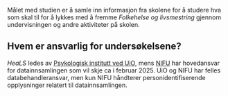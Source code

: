 Målet med studien er å samle inn informasjon fra skolene for å studere hva som skal til for å lykkes med å fremme *Folkehelse og livsmestring* gjennom undervisningen og andre aktiviteter på skolen.

## Hvem er ansvarlig for undersøkelsene?

*HeaLS* ledes av [Psykologisk institutt ved UiO](https://www.sv.uio.no/psi/english/research/projects/heals/index.html), mens [NIFU](https://www.nifu.no) har hovedansvar for datainnsamlingen som vil skje ca i februar 2025. UiO og NIFU har felles databehandleransvar, men kun NIFU håndterer personidentifiserende opplysninger relatert til datainnsamlingen. 
